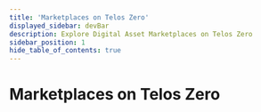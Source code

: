 ```yaml
---
title: 'Marketplaces on Telos Zero'
displayed_sidebar: devBar
description: Explore Digital Asset Marketplaces on Telos Zero
sidebar_position: 1
hide_table_of_contents: true
---
```



# Marketplaces on Telos Zero

<div class="cards-display">
    <Card
        title='AreaX NFT'
        linkUrl='/digital-assets/digital-asset-marketplaces/zero/areaX/'
        imageUrl={require('/static/img/areax.jpeg').default}
        descriptionText='Learn More'
        animateContent={false}
    />
    <Card
        title='NeftyBlocks'
        linkUrl='/digital-assets/digital-asset-marketplaces/zero/neftyblocks/'
        imageUrl={require('/static/img/neftyblocks.png').default}
        descriptionText='Learn More'
        animateContent={false}
    />
</div>  